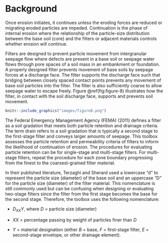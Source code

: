 # Background

Once erosion initiates, it continues unless the eroding forces are reduced or migrating eroded particles are impeded. Continuation is the phase of internal erosion where the relationship of the particle-size distribution between the base soil (core) and the filters or adjacent materials controls whether erosion will continue.

Filters are designed to prevent particle movement from intergranular seepage flow where defects are present in a base soil or seepage water flows through pore spaces of a soil mass in an embankment or foundation. A properly designed filter prevents movement of base soils by seepage forces at a discharge face. The filter supports the discharge face such that bridging between closely spaced contact points prevents any movement of base soil particles into the filter. The filter is also sufficiently coarse to allow seepage water to escape freely. Figure \@ref(fig:figure-8) illustrates how the filter, in contact with the soil discharge face, supports and prevents soil movement.

```r
knitr::include_graphics("images/figure8.png")
```

The Federal Emergency Management Agency (FEMA) (2011) defines a filter as a soil gradation that meets both particle retention and drainage criteria. The term drain refers to a soil gradation that is typically a second stage to the first-stage filter and conveys larger amounts of seepage. This toolbox assesses the particle retention and permeability criteria of filters to inform the likelihood of continuation of erosion. The procedures for evaluating particle retention can be for single-stage and multi-stage filters. For multi-stage filters, repeat the procedure for each zone boundary progressing from the finest to the coarsest-grained filter material.

In their published literature, Terzaghi and Sherard used a lowercase “d” to represent the particle size (diameter) of the base soil and an uppercase “D” for the particle size (diameter) of the filter material. This nomenclature is still commonly used but can be confusing when designing or evaluating two-stage filters since the filter from the first stage becomes the base for the second stage. Therefore, the toolbox uses the following nomenclature:

- *D<sub>XX</sub>Y*, where *D* = particle size (diameter)

- *XX* = percentage passing by weight of particles finer than *D*

- *Y* = material designation (either *B* = base, *F* = first-stage filter, *E* = second-stage envelope, or other drainage element).